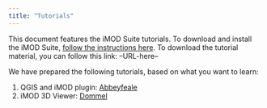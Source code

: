 ```yaml
---
title: "Tutorials"
---
```


This document features the iMOD Suite tutorials. To download and install the
iMOD Suite, [follow the instructions
here](https://deltares.github.io/iMOD-Documentation/viewer_install.html). To
download the tutorial material, you can follow this link: --URL-here--

We have prepared the following tutorials, based on what you want to learn:

1. QGIS and iMOD plugin: [Abbeyfeale](Abbeyfeale.qmd)
1. iMOD 3D Viewer: [Dommel](Dommel.qmd)
